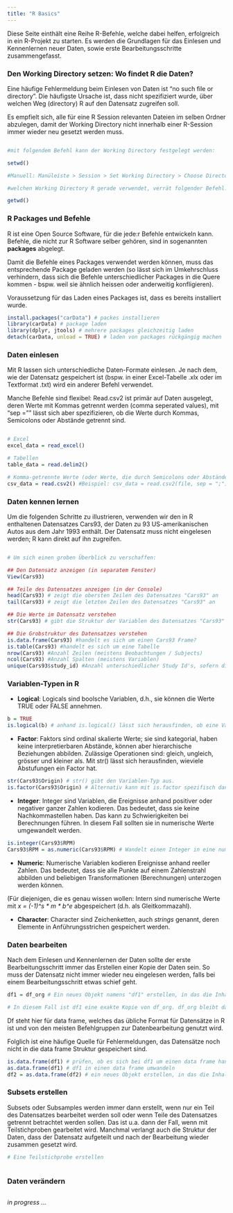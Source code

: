 ```yaml
---
title: "R Basics"
---
```


Diese Seite einthält eine Reihe R-Befehle, welche dabei helfen, erfolgreich in ein R-Projekt zu starten. Es werden die Grundlagen für das Einlesen und Kennenlernen neuer Daten, sowie erste Bearbeitungsschritte zusammengefasst.

### Den Working Directory setzen: Wo findet R die Daten?

Eine häufige Fehlermeldung beim Einlesen von Daten ist "no such file or directory". Die häufigste Ursache ist, dass nicht spezifiziert wurde, über welchen Weg (directory) R auf den Datensatz zugreifen soll.

::: callout-warning
Es empfielt sich, alle für eine R Session relevanten Dateien im selben Ordner abzulegen, damit der Working Directory nicht innerhalb einer R-Session immer wieder neu gesetzt werden muss.
:::

``` r

#mit folgendem Befehl kann der Working Directory festgelegt werden:

setwd()

#Manuell: Manüleiste > Session > Set Working Directory > Choose Directory...

#welchen Working Directory R gerade verwendet, verrät folgender Befehl:

getwd()
```

### R Packages und Befehle

R ist eine Open Source Software, für die jede:r Befehle entwickeln kann. Befehle, die nicht zur R Software selber gehören, sind in sogenannten **packages** abgelegt.

Damit die Befehle eines Packages verwendet werden können, muss das entsprechende Package geladen werden (so lässt sich im Umkehrschluss verhindern, dass sich die Befehle unterschiedlicher Packages in die Quere kommen - bspw. weil sie ähnlich heissen oder anderweitig konfligieren).

Voraussetzung für das Laden eines Packages ist, dass es bereits installiert wurde.

``` r
install.packages("carData") # packes installieren
library(carData) # package laden
library(dplyr, jtools) # mehrere packages gleichzeitig laden
detach(carData, unload = TRUE) # laden von packages rückgängig machen
```

### Daten einlesen

Mit R lassen sich unterschiedliche Daten-Formate einlesen. Je nach dem, wie der Datensatz gespeichert ist (bspw. in einer Excel-Tabelle .xlx oder im Textformat .txt) wird ein anderer Befehl verwendet.

Manche Befehle sind flexibel: Read.csv2 ist primär auf Daten ausgelegt, deren Werte mit Kommas getrennt werden (comma seperated values), mit "sep = "" lässt sich aber spezifizieren, ob die Werte durch Kommas, Semicolons oder Abstände getrennt sind.

``` r

# Excel
excel_data = read_excel()

# Tabellen 
table_data = read.delim2()

# Komma-getrennte Werte (oder Werte, die durch Semicolons oder Abstände getrennt sind - eignet sich generell gut für Numbers-Datein auf Mac)
csv_data = read.csv2() #Beispiel: csv_data = read.csv2(file, sep = ";")
```

### Daten kennen lernen

Um die folgenden Schritte zu illustrieren, verwenden wir den in R enthaltenen Datensatzes Cars93, der Daten zu 93 US-amerikanischen Autos aus dem Jahr 1993 enthält. Der Datensatz muss nicht eingelesen werden; R kann direkt auf ihn zugreifen.

``` r

# Um sich einen groben Überblick zu verschaffen: 

## Den Datensatz anzeigen (in separatem Fenster)
View(Cars93)

## Teile des Datensatzes anzeigen (in der Console)
head(Cars93) # zeigt die obersten Zeilen des Datensatzes "Cars93" an
tail(Cars93) # zeigt die letzten Zeilen des Datensatzes "Cars93" an

## Die Werte im Datensatz verstehen
str(Cars93) # gibt die Struktur der Variablen des Datensatzes "Cars93" an

## Die Grobstruktur des Datensatzes verstehen
is.data.frame(Cars93) #handelt es sich um einen Cars93 Frame?
is.table(Cars93) #handelt es sich um eine Tabelle
nrow(Cars93) #Anzahl Zeilen (meistens Beobachtungen / Subjects)
ncol(Cars93) #Anzahl Spalten (meistens Variablen)
unique(Cars93$study_id) #Anzahl unterschiedlicher Study Id's, sofern diese unter "study_id" aufgeführt sind
```

### Variablen-Typen in R

-   **Logical**: Logicals sind boolsche Variablen, d.h., sie können die Werte TRUE oder FALSE annehmen.

``` r
b = TRUE
is.logical(b) # anhand is.logical() lässt sich herausfinden, ob eine Variable ein logical ist
```

-   **Factor**: Faktors sind ordinal skalierte Werte; sie sind kategorial, haben keine interpretierbaren Abstände, können aber hierarchische Beziehungen abbilden. Zulässige Operationen sind: gleich, ungleich, grösser und kleiner als. Mit str() lässt sich herausfinden, wieviele Abstufungen ein Factor hat.

``` r
str(Cars93$Origin) # str() gibt den Variablen-Typ aus. 
is.factor(Cars93$Origin) # Alternativ kann mit is.factor spezifisch danach gefragt werden, ob es sich um einen Faktor handelt
```

-   **Integer**: Integer sind Variablen, die Ereignisse anhand positiver oder negativer ganzer Zahlen kodieren. Das bedeutet, dass sie keine Nachkommastellen haben. Das kann zu Schwierigkeiten bei Berechnungen führen. In diesem Fall sollten sie in numerische Werte umgewandelt werden.

``` r
is.integer(Cars93$RPM) 
Cars93$RPM = as.numeric(Cars93$RPM) # Wandelt einen Integer in eine numerische Variable um 
```

-   **Numeric**: Numerische Variablen kodieren Ereignisse anhand reeller Zahlen. Das bedeutet, dass sie alle Punkte auf einem Zahlenstrahl abbilden und beliebigen Transformationen (Berechnungen) unterzogen werden können.

(Für diejenigen, die es genau wissen wollen: Intern sind numerische Werte mit *x = (-1)\^s \* m \* b\^e* abgespeichert (d.h. als Gleitkommazahl).

-   **Character**: Character sind Zeichenketten, auch *strings* genannt, deren Elemente in Anführungsstrichen gespeichert werden.

### Daten bearbeiten

::: {.callout-warning title="Der Erste Bearbeitungsschritt"}
Nach dem Einlesen und Kennenlernen der Daten sollte der erste Bearbeitungsschritt immer das Erstellen einer Kopie der Daten sein. So muss der Datensatz nicht immer wieder neu eingelesen werden, falls bei einem Bearbeitungsschritt etwas schief geht.

``` r
df1 = df_org # Ein neues Objekt namens "df1" erstellen, in das die Inhalte von df_org abgelegt werden

# In diesem Fall ist df1 eine exakte Kopie von df_org. df_org bleibt dabei unverändert.
```
:::

Df steht hier für data frame, welches das übliche Format für Datensätze in R ist und von den meisten Befehlgruppen zur Datenbearbeitung genutzt wird.

Folglich ist eine häufige Quelle für Fehlermeldungen, das Datensätze noch nicht in die data frame Struktur gespeichert sind.

``` r
is.data.frame(df1) # prüfen, ob es sich bei df1 um einen data frame handelt
as.data.frame(df1) # df1 in einen data frame umwandeln
df2 = as.data.frame(df2) # ein neues Objekt erstellen, in das die Inhalte von df1 in der data frame Struktur abgelehgt werden
```

### Subsets erstellen

Subsets oder Subsamples werden immer dann erstellt, wenn nur ein Teil des Datensatzes bearbeitet werden soll oder wenn Teile des Datensatzes getrennt betrachtet werden sollen. Das ist u.a. dann der Fall, wenn mit Teilstichproben gearbeitet wird. Manchmal verlangt auch die Struktur der Daten, dass der Datensatz aufgeteilt und nach der Bearbeitung wieder zusammen gesetzt wird.

``` r
# Eine Teilstichprobe erstellen



```

### Daten verändern

```r

```


*in progress ... *